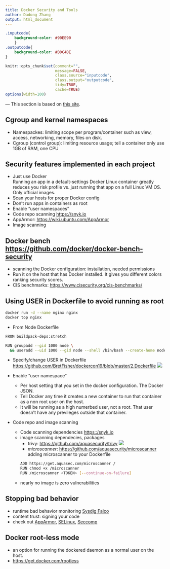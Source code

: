 ```yaml
---
title: Docker Security and Tools 
author: Dadong Zhang
output: html_document
---
```

```css
.inputcode{
    background-color: #90EE90
    }
.outputcode{
    background-color: #B0C4DE
}
```

```r
knitr::opts_chunk$set(comment="",
                      message=FALSE,
                      class.source="inputcode",
                      class.output="outputcode", 
                      tidy=TRUE, 
                      cache=TRUE)
options(width=100)

```
--- This section is based on [this site](https://github.com/BretFisher/ama/issues/17).

## Cgroup and kernel namespaces
* Namespackes: limiting scope per program/container such as view, access, networking, memory, files on disk.
* Cgroup (control group): limiting resource usage; tell a container only use 1GB of RAM, one CPU

## Security features implemented in each project
* Just use Docker \
  Running an app in a default-settings Docker Linux container greatly reduces you risk profile vs. just running that app on a full
  Linux VM OS. Only official images.
* Scan your hosts for proper Docker config
* Don't run apps in containers as root
* Enable "user namespaces"
* Code repo scanning <https://snyk.io>
* AppArmor: <https://wiki.ubuntu.com/AppArmor>
* Image scanning

## Docker bench <https://github.com/docker/docker-bench-security>
* scanning the Docker configuration: installation, needed permissions
* Run it on the host that has Docker installed. It gives you different colors ranking security scores.
* CIS benchmarks: <https://www.cisecurity.org/cis-benchmarks/>

## Using USER in Dockerfile to avoid running as root

```bash
docker run -d --name nginx nginx 
docker top nginx
```
* From Node Dockerfile
```bash
FROM buildpack-deps:stretch

RUN groupadd --gid 1000 node \
  && useradd --uid 1000 --gid node --shell /bin/bash --create-home node
```
* Specify/change USER in Dockerfile \
    <https://github.com/BretFisher/dockercon19/blob/master/2.Dockerfile>
    ![](./figs/user.png)

* Enable "user namespace "
    + Per host setting that you set in the docker configuration. The Docker JSON. 
    + Tell Docker any time it creates a new container to run that container as a non root user on the host. 
    + It will be running as a high numerbed user, not a root. That user doesn't have any previleges outside that container.

* Code repo and image scanning \
    + Code scanning dependencies <https::/snyk.io>
    + image scanning dependecies, packages
        - trivy: <https://github.com/aquasecurity/trivy>
            ![](./figs/trivy.png)
        -  _microscanner_: <https://github.com/aquasecurity/microscanner> \
          adding microscanner to your Dockerfile
    ```bash
        ADD https://get.aquasec.com/microscanner /
        RUN chmod +x /microscanner
        RUN /microscanner <TOKEN> [--continue-on-failure]
    ```
    + nearly no image is zero vulnerabilities

## Stopping bad behavior
* runtime bad behavior monitoring [Sysdig Falco](https://sysdig.com/opensource/falco/)
* content trust: signing your code
* check out [AppArmor](https://gitlab.com/apparmor/apparmor/-/wikis/home), [SELinux](https://selinuxproject.org/page/Main_Page), [Seccomp](https://docs.docker.com/engine/security/seccomp/)

## Docker root-less mode
* an option for running the dockered daemon as a normal user on the host.
* <https://get.docker.com/rootless>






